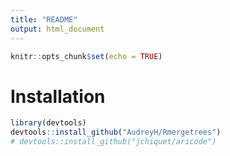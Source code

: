 ```yaml
---
title: "README"
output: html_document
---
```


```r
knitr::opts_chunk$set(echo = TRUE)
```


# Installation

```r
library(devtools)
devtools::install_github("AudreyH/Rmergetrees")
# devtools::install_github("jchiquet/aricode")
```

#  

